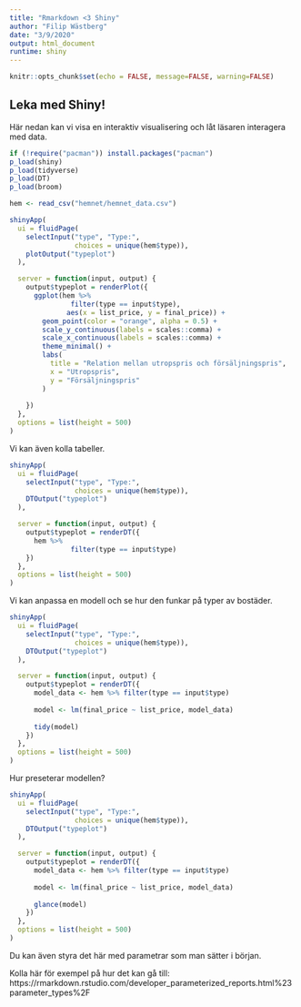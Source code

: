 ```yaml
---
title: "Rmarkdown <3 Shiny"
author: "Filip Wästberg"
date: "3/9/2020"
output: html_document
runtime: shiny
---
```


```r
knitr::opts_chunk$set(echo = FALSE, message=FALSE, warning=FALSE)
```

## Leka med Shiny!

Här nedan kan vi visa en interaktiv visualisering och låt läsaren interagera med data.

```r
if (!require("pacman")) install.packages("pacman")
p_load(shiny)
p_load(tidyverse)
p_load(DT)
p_load(broom)

hem <- read_csv("hemnet/hemnet_data.csv") 

shinyApp(
  ui = fluidPage(
    selectInput("type", "Type:",
                choices = unique(hem$type)),
    plotOutput("typeplot")
  ),

  server = function(input, output) {
    output$typeplot = renderPlot({
      ggplot(hem %>% 
               filter(type == input$type),
              aes(x = list_price, y = final_price)) +
        geom_point(color = "orange", alpha = 0.5) +
        scale_y_continuous(labels = scales::comma) +
        scale_x_continuous(labels = scales::comma) +
        theme_minimal() +
        labs(
          title = "Relation mellan utropspris och försäljningspris",
          x = "Utropspris",
          y = "Försäljningspris"
        )
      
    })
  },
  options = list(height = 500)
)
```

Vi kan även kolla tabeller.

```r
shinyApp(
  ui = fluidPage(
    selectInput("type", "Type:",
                choices = unique(hem$type)),
    DTOutput("typeplot")
  ),

  server = function(input, output) {
    output$typeplot = renderDT({
      hem %>% 
               filter(type == input$type)
    })
  },
  options = list(height = 500)
)
```

Vi kan anpassa en modell och se hur den funkar på typer av bostäder.

```r
shinyApp(
  ui = fluidPage(
    selectInput("type", "Type:",
                choices = unique(hem$type)),
    DTOutput("typeplot")
  ),

  server = function(input, output) {
    output$typeplot = renderDT({
      model_data <- hem %>% filter(type == input$type)
      
      model <- lm(final_price ~ list_price, model_data)
      
      tidy(model)
    })
  },
  options = list(height = 500)
)
```

Hur preseterar modellen?

```r
shinyApp(
  ui = fluidPage(
    selectInput("type", "Type:",
                choices = unique(hem$type)),
    DTOutput("typeplot")
  ),

  server = function(input, output) {
    output$typeplot = renderDT({
      model_data <- hem %>% filter(type == input$type)
      
      model <- lm(final_price ~ list_price, model_data)
      
      glance(model)
    })
  },
  options = list(height = 500)
)
```

Du kan även styra det här med parametrar som man sätter i början.

Kolla här för exempel på hur det kan gå till: https://rmarkdown.rstudio.com/developer_parameterized_reports.html%23parameter_types%2F































